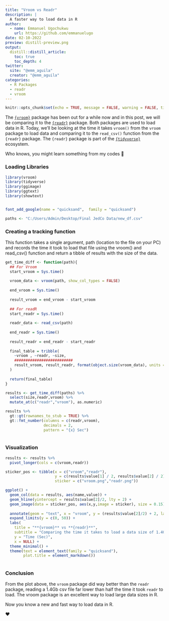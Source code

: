 ```yaml
---
title: "Vroom vs Readr"
description: |
  A faster way to load data in R
author:
  - name: Emmanuel Ugochukwu
    url: https://github.com/emmanuelugo
date: 02-10-2022
preview: distill-preview.png
output: 
  distill::distill_article:
    toc: true
    toc_depth: 4
twitter:
  site: "@emm_aguila"
  creator: "@emm_aguila"
categories:
  - R Packages
  - readr
  - vroom
---
```


```r
knitr::opts_chunk$set(echo = TRUE, message = FALSE, warning = FALSE, tidy = "styler", out.width = '100%')
```

The [`{vroom}`](https://www.tidyverse.org/blog/2019/05/vroom-1-0-0/) package has been out for a while now and in this post, we will be comparing it to the [`{readr}`](https://readr.tidyverse.org/) package. Both packages are used to load data in R. Today, we'll be looking at the time it takes `vroom()` from the `vroom` package to load data and comparing it to the `read_csv()` function from the `{readr}` package. The `{readr}` package is part of the [`{tidyverse}`](https://tidyverse.org/) ecosystem.

Who knows, you might learn something from my codes 🤪

### Loading Libraries

```r
library(vroom)
library(tidyverse)
library(ggimage)
library(ggtext)
library(showtext)


font_add_google(name = "quicksand",  family = "quicksand")
```

```r
paths <- "C:/Users/Admin/Desktop/Final JedCo Data/new_df.csv"
```

### Creating a tracking function

This function takes a single argument, path (location to the file on your PC) and records the time it took to load that file using the vroom() and read_csv() function and return a tibble of results with the size of the data.

```r
get_time_diff <- function(path){
  ## For Vroom
  start_vroom = Sys.time()
  
  vroom_data <- vroom(path, show_col_types = FALSE)
  
  end_vroom = Sys.time()
  
  result_vroom = end_vroom - start_vroom
  
  ## For readR
  start_readr = Sys.time()
  
  readr_data <- read_csv(path)
  
  end_readr = Sys.time()
  
  result_readr = end_readr - start_readr
  
  final_table = tribble(
    ~vroom , ~readr, ~size,
    ##########################
    result_vroom, result_readr, format(object.size(vroom_data), units = "Gb")
  )
  
  return(final_table)
}
```

```r
results <- get_time_diff(paths) %>%
  select(size,readr,vroom) %>% 
  mutate_at(c("readr","vroom"), as.numeric)
```

```r
results %>% 
  gt::gt(rownames_to_stub = TRUE) %>% 
  gt::fmt_number(columns = c(readr,vroom),
                 decimals = 2,
                 pattern = "{x} Sec")
  
```

### Visualization

```r
results <- results %>% 
  pivot_longer(cols = c(vroom,readr))

sticker_pos <- tibble(x = c("vroom","readr"),
                      y = c(results$value[1] / 2, results$value[2] / 2),
                      sticker = c("vroom.png","readr.png"))

```

```r

ggplot() +
  geom_col(data = results, aes(name,value)) +
  geom_hline(yintercept = results$value[2]/2, lty = 2) +
  geom_image(data = sticker_pos, aes(x,y,image = sticker), size = 0.15) +
  
  annotate(geom = "text", x = "vroom", y = (results$value[2]/2) + 2, label = "Half time mark for readr") +
  expand_limits(y = c(0, 50)) +
  labs(
    title = "**{vroom}** vs **{readr}**",
    subtitle = "Comparing the time it takes to load a data size of 1.4Gb",
    y = "Time (Sec)",
    x = NULL) +
  theme_minimal() +
  theme(text = element_text(family = "quicksand"),
        plot.title = element_markdown())
  

```

### Conclusion

From the plot above, the `vroom` package did way better than the `readr` package, reading a 1.4Gb csv file far lower than half the time it took `readr` to load. The vroom package is an excellent way to load large data sizes in R.

Now you know a new and fast way to load data in R.

❤️
